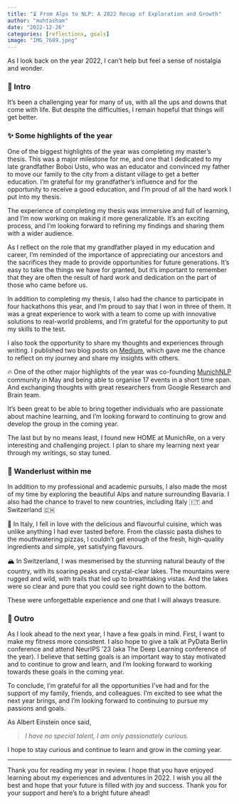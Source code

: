 ```yaml
---
title: "⏳ From Alps to NLP: A 2022 Recap of Exploration and Growth"
author: "muhtasham"
date: "2022-12-26"
categories: [reflections, goals]
image: "IMG_7689.jpeg"
---
```


As I look back on the year 2022, I can't help but feel a sense of nostalgia and wonder. 

### 🌊 Intro

It's been a challenging year for many of us, with all the ups and downs that come with life. But despite the difficulties, I remain hopeful that things will get better.

### ✨ Some highlights of the year

One of the biggest highlights of the year was completing my master's thesis. This was a major milestone for me, and one that I dedicated to my late grandfather Boboi Usto, who was an educator and convinced my father to move our family to the city from a distant village to get a better education. I'm grateful for my grandfather's influence and for the opportunity to receive a good education, and I'm proud of all the hard work I put into my thesis. 

The experience of completing my thesis was immersive and full of learning, and I'm now working on making it more generalizable. It's an exciting process, and I'm looking forward to refining my findings and sharing them with a wider audience.

As I reflect on the role that my grandfather played in my education and career, I'm reminded of the importance of appreciating our ancestors and the sacrifices they made to provide opportunities for future generations. It's easy to take the things we have for granted, but it's important to remember that they are often the result of hard work and dedication on the part of those who came before us.

In addition to completing my thesis, I also had the chance to participate in four hackathons this year, and I'm proud to say that I won in three of them. It was a great experience to work with a team to come up with innovative solutions to real-world problems, and I'm grateful for the opportunity to put my skills to the test.

I also took the opportunity to share my thoughts and experiences through writing. I published two blog posts on [Medium](https://medium.com/@muhtasham32), which gave me the chance to reflect on my journey and share my insights with others.

<aside>
🔥 One of the other major highlights of the year was co-founding [MunichNLP](https://munich-nlp.github.io/) community in May and  being able to organise 17 events in a short time span. And exchanging thoughts with great researchers from Google Research and Brain team.

</aside>

It's been great to be able to bring together individuals who are passionate about machine learning, and I'm looking forward to continuing to grow and develop the group in the coming year.

The last but by no means least, I found new HOME at MunichRe, on a very interesting and challenging project. I plan to share my learning next year through my writings,  so stay tuned. 

### 🌄 Wanderlust within me

In addition to my professional and academic pursuits, I also made the most of my time by exploring the beautiful Alps and nature surrounding Bavaria. I also had the chance to travel to new countries, including Italy 🇮🇹 and Switzerland 🇨🇭 

<aside>
🍝 In Italy, I fell in love with the delicious and flavourful cuisine, which was unlike anything I had ever tasted before. From the classic pasta dishes to the mouthwatering pizzas, I couldn't get enough of the fresh, high-quality ingredients and simple, yet satisfying flavours.

</aside>

<aside>
🏔️ In Switzerland, I was mesmerised by the stunning natural beauty of the country, with its soaring peaks and crystal-clear lakes.  The mountains were rugged and wild, with trails that led up to breathtaking vistas. And the lakes were so clear and pure that you could see right down to the bottom.

</aside>

These were unforgettable experience and one that I will always treasure.

### 🧩 Outro

As I look ahead to the next year, I have a few goals in mind. First, I want to make my fitness more consistent. I also hope to give a talk at PyData Berlin conference and attend NeurIPS ‘23 (aka The Deep Learning conference of the year). I believe that setting goals is an important way to stay motivated and to continue to grow and learn, and I'm looking forward to working towards these goals in the coming year.

To conclude,  I'm grateful for all the opportunities I've had and for the support of my family, friends, and colleagues. I'm excited to see what the next year brings, and I'm looking forward to continuing to pursue my passions and goals. 

As Albert Einstein once said, 

> *I have no special talent, I am only passionately curious.*
> 

I hope to stay curious and continue to learn and grow in the coming year.

---

Thank you for reading my year in review. I hope that you have enjoyed learning about my experiences and adventures in 2022. I wish you all the best and hope that your future is filled with joy and success. Thank you for your support and here's to a bright future ahead!
